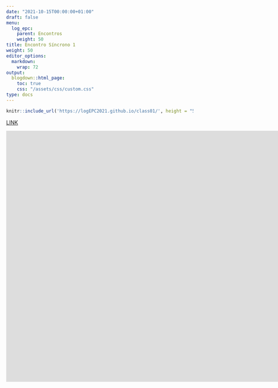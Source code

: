 ```yaml
---
date: "2021-10-15T00:00:00+01:00"
draft: false
menu:
  log_epc:
    parent: Encontros
    weight: 50
title: Encontro Síncrono 1
weight: 50
editor_options: 
  markdown: 
    wrap: 72
output: 
  blogdown::html_page:
    toc: true
    css: "/assets/css/custom.css"
type: docs
---
```



```r
knitr::include_url('https://logEPC2021.github.io/class01/', height = "500px")
```

[LINK](https://logEPC2021.github.io/class01/)

<iframe width="1611" height="675" src="https://www.youtube.com/embed/JHcP6GSeAfU" title="YouTube video player" frameborder="0" allow="accelerometer; autoplay; clipboard-write; encrypted-media; gyroscope; picture-in-picture" allowfullscreen></iframe>
